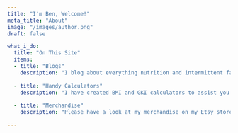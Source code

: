 ```yaml
---
title: "I'm Ben, Welcome!"
meta_title: "About"
image: "/images/author.png"
draft: false

what_i_do:
  title: "On This Site"
  items:
  - title: "Blogs"
    description: "I blog about everything nutrition and intermittent fasting"
  
  - title: "Handy Calculators"
    description: "I have created BMI and GKI calculators to assist you on your journey."
  
  - title: "Merchandise"
    description: "Please have a look at my merchandise on my Etsy store."

---
```


<Youtube 
client:load id="kcozgF3wuiM" 
title="Youtube Video Test Title" 
params="rel=0" poster="hqdefault" 
noCookie={true}
/>


